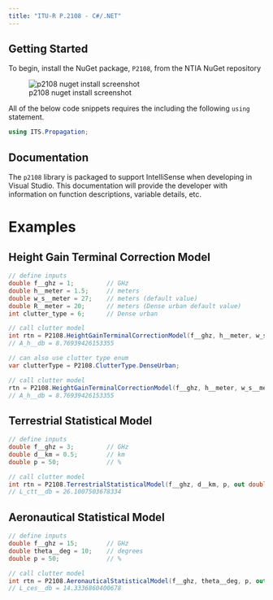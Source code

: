 ```yaml
---
title: "ITU-R P.2108 - C#/.NET"
---
```


## Getting Started

To begin, install the NuGet package, `P2108`, from the NTIA NuGet repository

![p2108 nuget install screenshot](images/p2108_nuget.png)

All of the below code snippets requires the including the following `using` statement.

```csharp
using ITS.Propagation;
```

## Documentation

The `p2108` library is packaged to support IntelliSense when developing in Visual Studio.  This documentation will provide the developer with information on function descriptions, variable details, etc.

# Examples

## Height Gain Terminal Correction Model

```csharp
// define inputs
double f__ghz = 1;         // GHz
double h__meter = 1.5;     // meters
double w_s__meter = 27;    // meters (default value)
double R__meter = 20;      // meters (Dense urban default value)
int clutter_type = 6;      // Dense urban

// call clutter model
int rtn = P2108.HeightGainTerminalCorrectionModel(f__ghz, h__meter, w_s__meter, R__meter, clutter_type, out double A_h__db);
// A_h__db = 8.76939426153355

// can also use clutter type enum
var clutterType = P2108.ClutterType.DenseUrban;

// call clutter model
rtn = P2108.HeightGainTerminalCorrectionModel(f__ghz, h__meter, w_s__meter, R__meter, (int)clutterType, out double A_h__db2);
// A_h__db = 8.76939426153355
```

## Terrestrial Statistical Model

```csharp
// define inputs
double f__ghz = 3;         // GHz
double d__km = 0.5;        // km
double p = 50;             // %

// call clutter model
int rtn = P2108.TerrestrialStatisticalModel(f__ghz, d__km, p, out double L_ctt__db);
// L_ctt__db = 26.1007503678334
```

## Aeronautical Statistical Model

```csharp
// define inputs
double f__ghz = 15;        // GHz
double theta__deg = 10;    // degrees
double p = 50;             // %

// call clutter model
int rtn = P2108.AeronauticalStatisticalModel(f__ghz, theta__deg, p, out double L_ces__db);
// L_ces__db = 14.3336860400678
```